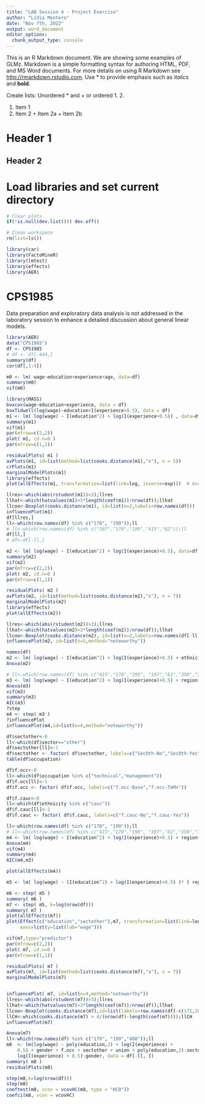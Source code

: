 ```yaml
---
title: "LAB Session 4 - Project Exercise"
author: "Lídia Montero"
date: "Nov 7th, 2022"
output: word_document
editor_options: 
  chunk_output_type: console
---
```


This is an R Markdown document. 
We are showing some examples of GLMz. Markdown is a simple formatting syntax for authoring HTML, PDF, and MS Word documents. For more details on using R Markdown see <http://rmarkdown.rstudio.com>. Use * to provide emphasis such as *italics* and **bold**.

Create lists: Unordered * and +     or   ordered   1. 2.  

  1. Item 1
  2. Item 2
    + Item 2a
    + Item 2b

# Header 1
## Header 2

# Load libraries and set current directory

```r
# Clear plots
if(!is.null(dev.list())) dev.off()

# Clean workspace
rm(list=ls())

library(car)
library(FactoMineR)
library(lmtest)
library(effects)
library(AER)
```

# CPS1985

Data preparation and exploratory data analysis is not addressed in the laboratory session to enhance a detailed discussion about general linear models.

```r
library(AER)
data("CPS1985")
df <- CPS1985
# df <- df[-444,]
summary(df)
cor(df[,1:4])

m0 <- lm( wage~education+experience+age, data=df)
summary(m0)
vif(m0)

library(MASS)
boxcox(wage~education+experience, data = df)
boxTidwell(log(wage)~education+I(experience+0.5), data = df)
m1 <- lm( log(wage) ~ I(education^2) + log(I(experience+0.5)) , data=df)
summary(m1)
vif(m1)
par(mfrow=c(2,2))
plot( m1, id.n=0 )
par(mfrow=c(1,1))

residualPlots( m1 )
avPlots(m1, id=list(method=list(cooks.distance(m1),"x"), n = 5))
crPlots(m1)
marginalModelPlots(m1)
library(effects)
plot(allEffects(m1, transformation=list(link=log, inverse=exp)))  # Axes name for Y has to be reset to wage

llres<-which(abs(rstudent(m1))>3);llres
llhat<-which(hatvalues(m1)>3*length(coef(m1))/nrow(df));llhat
llcoo<-Boxplot(cooks.distance(m1), id=list(n=2,labels=row.names(df)))
influencePlot(m1)
df[llres,]
ll<-which(row.names(df) %in% c("170", "199"));ll
# ll<-which(row.names(df) %in% c("107","170","199","415","62"));ll
df[ll,]
# df<-df[-ll,]

m2 <- lm( log(wage) ~ I(education^2) + log(I(experience)+0.5), data=df[-ll,])
summary(m2)
vif(m2)
par(mfrow=c(2,2))
plot( m2, id.n=0 )
par(mfrow=c(1,1))

residualPlots( m2 )
avPlots(m2, id=list(method=list(cooks.distance(m2),"x"), n = 7))
marginalModelPlots(m2)
library(effects)
plot(allEffects(m2))

llres<-which(abs(rstudent(m2))>3);llres
llhat<-which(hatvalues(m2)>3*length(coef(m2))/nrow(df));llhat
llcoo<-Boxplot(cooks.distance(m2), id=list(n=2,labels=row.names(df[-ll,])))
influencePlot(m2, id=list(n=5,method="noteworthy"))

names(df)
m2 <- lm( log(wage) ~ I(education^2) + log(I(experience)+0.5) + ethnicity+region+gender+occupation+sector+union+married, data=df[-ll,])
Anova(m2)

# ll<-which(row.names(df) %in% c("415","170","199", "107","62","350","346","75"));ll
m3 <- lm( log(wage) ~ I(education^2) + log(I(experience)+0.5) + region+gender+occupation+sector+union+ethnicity, data=df[-ll,])
Anova(m3)
vif(m3)
summary(m3)
AIC(m3)
?step
m4 <- step( m3 )
?influencePlot
influencePlot(m4,id=list(n=4,method="noteworthy"))

df$sectother<-0
ll<-which(df$sector=="other")
df$sectother[ll]<-1
df$sectother <- factor( df$sectother, labels=c("SecOth-No","SecOth-Yes"))
table(df$occupation)

df$f.occ<-0
ll<-which(df$occupation %in% c("technical","management"))
df$f.occ[ll]<-1
df$f.occ <- factor( df$f.occ, labels=c("f.occ-Base","f.occ-TeMn"))

df$f.cauc<-0
ll<-which(df$ethnicity %in% c("cauc"))
df$f.cauc[ll]<-1
df$f.cauc <- factor( df$f.cauc, labels=c("f.cauc-No","f.cauc-Yes"))

ll<-which(row.names(df) %in% c("170", "199"));ll
# ll<-which(row.names(df) %in% c("415","170","199", "107","62","350","346","75"));ll
m4 <- lm( log(wage) ~ I(education^2) + log(I(experience)+0.5) + region+gender+f.occ+sectother+union+f.cauc, data=df[-ll,])
Anova(m4)
vif(m4)
summary(m4)
AIC(m4,m3)

plot(allEffects(m4))

m5 <- lm( log(wage) ~ (I(education^2) + log(I(experience)+0.5) )* ( region+gender+f.occ+sectother+union+f.cauc), data=df[-ll,])

m6 <- step( m5 )
summary( m6 )
m7 <- step( m5, k=log(nrow(df)))
summary( m7 )
plot(allEffects(m7))
plot(Effect(c("education","sectother"),m7, transformation=list(link=log, inverse=exp)),
     axes=list(y=list(lab="wage")))

vif(m7,type="predictor")
par(mfrow=c(2,2))
plot( m7, id.n=0 )
par(mfrow=c(1,1))

residualPlots( m7 )
avPlots(m7, id=list(method=list(cooks.distance(m7),"x"), n = 7))
marginalModelPlots(m7)


influencePlot( m7, id=list(n=4,method="noteworthy"))
llres<-which(abs(rstudent(m7))>3);llres
llhat<-which(hatvalues(m7)>3*length(coef(m7))/nrow(df));llhat
llcoo<-Boxplot(cooks.distance(m7),id=list(labels=row.names(df[-c(171,200),])))
llCH<-which(cooks.distance(m7) > 4/(nrow(df)-length(coef(m7))));llCH
influencePlot(m7)

Anova(m7)
ll<-which(row.names(df) %in% c("170", "199","408"));ll
m8  <- lm(log(wage) ~ poly(education,2) + log(I(experience) + 
    0.5) + gender + f.occ + sectother + union + poly(education,2):sectother + 
    log(I(experience) + 0.5):gender, data = df[-ll, ])
summary( m8 )
residualPlots(m8)

step(m8,k=log(nrow(df)))
step(m8)
coeftest(m8, vcov = vcovHC(m8, type = "HC0"))
coefci(m8, vcov = vcovHC)
```



